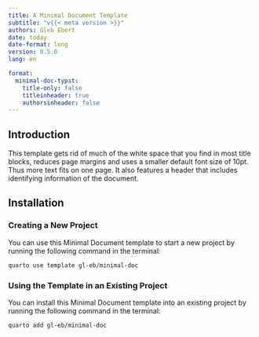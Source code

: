```yaml
---
title: A Minimal Document Template
subtitle: "v{{< meta version >}}"
authors: Gleb Ebert
date: today
date-format: long
version: 0.5.0
lang: en

format:
  minimal-doc-typst:
    title-only: false
    titleinheader: true
    authorsinheader: false
---
```


## Introduction

This template gets rid of much of the white space that you find in most title blocks, reduces page margins and uses a smaller default font size of 10pt.
Thus more text fits on one page.
It also features a header that includes identifying information of the document.

## Installation

### Creating a New Project

You can use this Minimal Document template to start a new project by running the following command in the terminal:

```bash
quarto use template gl-eb/minimal-doc
```

### Using the Template in an Existing Project

You can install this Minimal Document template into an existing project by running the following command in the terminal:

```bash
quarto add gl-eb/minimal-doc
```
